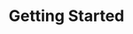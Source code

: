 ---
title: "Getting Started"
description: "Description of your new file."
icon: "bolt"
sidebarTitle: "Getting Started"
---